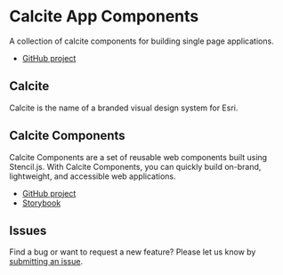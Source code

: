 <Meta title="Overview|Home" />

# Calcite App Components

A collection of calcite components for building single page applications.

- [GitHub project](https://github.com/Esri/calcite-app-components)

## Calcite

Calcite is the name of a branded visual design system for Esri.

## Calcite Components

Calcite Components are a set of reusable web components built using Stencil.js. With Calcite Components, you can quickly build on-brand, lightweight, and accessible web applications.

- [GitHub project](https://github.com/Esri/calcite-components)
- [Storybook](https://esri.github.io/calcite-components)

## Issues

Find a bug or want to request a new feature? Please let us know by [submitting an issue](https://github.com/Esri/calcite-app-components/issues/new/choose).

